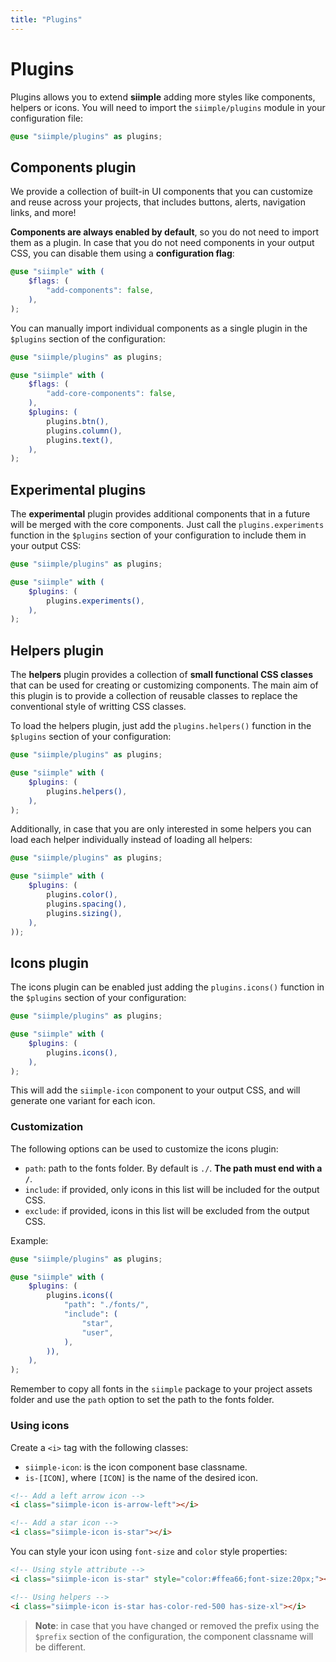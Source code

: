 ```yaml
---
title: "Plugins"
---
```


# Plugins

Plugins allows you to extend **siimple** adding more styles like components, helpers or icons. You will need to import the `siimple/plugins` module in your configuration file:

```scss
@use "siimple/plugins" as plugins;
```


## Components plugin

We provide a collection of built-in UI components that you can customize and reuse across your projects, that includes buttons, alerts, navigation links, and more!

**Components are always enabled by default**, so you do not need to import them as a plugin. In case that you do not need components in your output CSS, you can disable them using a **configuration flag**:

```scss
@use "siimple" with (
    $flags: (
        "add-components": false,
    ),
);
```

You can manually import individual components as a single plugin in the `$plugins` section of the configuration:

```scss
@use "siimple/plugins" as plugins;

@use "siimple" with (
    $flags: (
        "add-core-components": false,
    ),
    $plugins: (
        plugins.btn(),
        plugins.column(),
        plugins.text(),
    ),
);
```

## Experimental plugins

The **experimental** plugin provides additional components that in a future will be merged with the core components. Just call the `plugins.experiments` function in the `$plugins` section of your configuration to include them in your output CSS:

```scss
@use "siimple/plugins" as plugins;

@use "siimple" with (
    $plugins: (
        plugins.experiments(),
    ),
);
```

## Helpers plugin

The **helpers** plugin provides a collection of **small functional CSS classes** that can be used for creating or customizing components. The main aim of this plugin is to provide a collection of reusable classes to replace the conventional style of writting CSS classes.

To load the helpers plugin, just add the `plugins.helpers()` function in the `$plugins` section of your configuration:

```scss
@use "siimple/plugins" as plugins;

@use "siimple" with (
    $plugins: (
        plugins.helpers(),
    ),
);
```

Additionally, in case that you are only interested in some helpers you can load each helper individually instead of loading all helpers:

```scss
@use "siimple/plugins" as plugins;

@use "siimple" with (
    $plugins: (
        plugins.color(),
        plugins.spacing(),
        plugins.sizing(),
    ),
));
```


## Icons plugin

The icons plugin can be enabled just adding the `plugins.icons()` function in the `$plugins` section of your configuration:

```scss
@use "siimple/plugins" as plugins;

@use "siimple" with (
    $plugins: (
        plugins.icons(),
    ),
);
```

This will add the `siimple-icon` component to your output CSS, and will generate one variant for each icon.

### Customization

The following options can be used to customize the icons plugin:

- `path`: path to the fonts folder. By default is `./`. **The path must end with a `/`**.
- `include`: if provided, only icons in this list will be included for the output CSS.
- `exclude`: if provided, icons in this list will be excluded from the output CSS.

Example: 

```scss
@use "siimple/plugins" as plugins;

@use "siimple" with (
    $plugins: (
        plugins.icons((
            "path": "./fonts/",
            "include": (
                "star",
                "user",
            ),
        )),
    ),
);
```

Remember to copy all fonts in the `siimple` package to your project assets folder and use the `path` option to set the path to the fonts folder.


### Using icons

Create a `<i>` tag with the following classes: 

- `siimple-icon`: is the icon component base classname. 
- `is-[ICON]`, where `[ICON]` is the name of the desired icon.

```html 
<!-- Add a left arrow icon -->
<i class="siimple-icon is-arrow-left"></i>

<!-- Add a star icon -->
<i class="siimple-icon is-star"></i>
```

You can style your icon using `font-size` and `color` style properties:

```html 
<!-- Using style attribute -->
<i class="siimple-icon is-star" style="color:#ffea66;font-size:20px;"></i>

<!-- Using helpers -->
<i class="siimple-icon is-star has-color-red-500 has-size-xl"></i>
```

> **Note**: in case that you have changed or removed the prefix using the `$prefix` section of the configuration, the component classname will be different.


